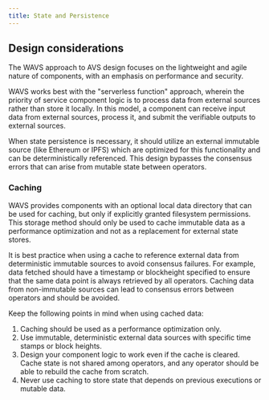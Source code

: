 ```yaml
---
title: State and Persistence
---
```

<!--docsignore
docsignore-->

## Design considerations

The WAVS approach to AVS design focuses on the lightweight and agile nature of components, with an emphasis on performance and security.

WAVS works best with the "serverless function" approach, wherein the priority of service component logic is to process data from external sources rather than store it locally. In this model, a component can receive input data from external sources, process it, and submit the verifiable outputs to external sources.

When state persistence is necessary, it should utilize an external immutable source (like Ethereum or IPFS) which are optimized for this functionality and can be deterministically referenced. This design bypasses the consensus errors that can arise from mutable state between operators.

### Caching

WAVS provides components with an optional local data directory that can be used for caching, but only if explicitly granted filesystem permissions. This storage method should only be used to cache immutable data as a performance optimization and not as a replacement for external state stores.

It is best practice when using a cache to reference external data from deterministic immutable sources to avoid consensus failures. For example, data fetched should have a timestamp or blockheight specified to ensure that the same data point is always retrieved by all operators. Caching data from non-immutable sources can lead to consensus errors between operators and should be avoided.

Keep the following points in mind when using cached data:

1. Caching should be used as a performance optimization only.
2. Use immutable, deterministic external data sources with specific time stamps or block heights.
3. Design your component logic to work even if the cache is cleared. Cache state is not shared among operators, and any operator should be able to rebuild the cache from scratch.
4. Never use caching to store state that depends on previous executions or mutable data.

